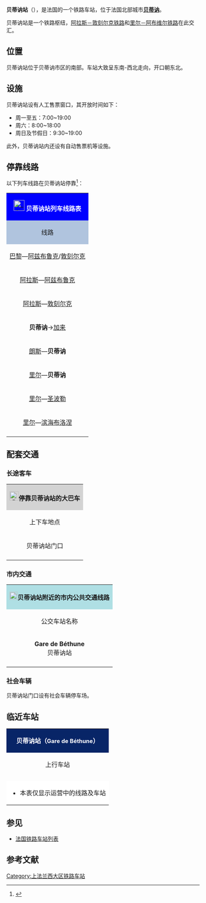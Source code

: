 {{noteTA
|G1=法国地名

}}
{{Infobox station
| name          =[[File:Sncf-logo.svg|32x32px]]贝蒂讷站<br>{{lang|fr|Gare de Béthune}} 
| type          = [[法国铁路|法国铁路]]
| image = File:Gare de Béthune - 2.JPG
|image_caption = 贝蒂讷站门口
| address       = {{FRA}}[[加来海峡省|加来海峡省]][[贝蒂讷|贝蒂讷]]
| latd          = 50
| latm          = 31
| lats          = 16
| latNS         = N
| longd         = 2
| longm         = 38
| longs         = 25
| longEW        = E
| operator = [[File:_Sncf-logo.svg|32x32px]]
| coordinates_display = yes
| iso_region    = FR
| line          = 
* [[阿拉斯－敦刻尔克铁路|阿拉斯－敦刻尔克铁路]]
* [[里尔－阿布维尔铁路|里尔－阿布维尔铁路]]
| structure           = 地面
| levels              = 1层
| platform      = 3
| tracks        = 4
| elevation =25米
| opened        = 1861年9月5日
| rebuilt =
| status = 使用中
| closed        = 
| passengers= 约179.7万人次<ref>{{Cite web|url=https://ressources.data.sncf.com/explore/dataset/frequentation-gares/?sort=voyageurs_2014&q=bethune|title=Fréquentation en gares|accessdate=2016-12-31|author=SNCF|date=|language=法语|publisher=SNCF Open Data}}</ref>
| pass_year= 2015年
| ADA                 = 
| station_type = 客运车站
| connections = 
* [[弗利克斯巴士|Flixbus]]
* {{link-fr|加来海峡省城际客运|Réseau interurbain du Pas-de-Calais}}
* [[朗斯-贝蒂讷城市公共交通|朗斯-贝蒂讷城市公共交通]]
| route_map =
| map_locator   = 
| note =
| services = [[TGV|TGV]]<br>[[法国大区列车|TER]]
}}

'''贝蒂讷站'''（{{lang-fr|Gare de Béthune}}），是法国的一个铁路车站，位于法国北部城市'''[[贝蒂讷|贝蒂讷]]'''。

贝蒂讷站是一个铁路枢纽，[[阿拉斯－敦刻尔克铁路|阿拉斯－敦刻尔克铁路]]和[[里尔－阿布维尔铁路|里尔－阿布维尔铁路]]在此交汇。

==位置==

贝蒂讷站位于贝蒂讷市区的南部。车站大致呈东南-西北走向，开口朝东北。

==设施==

贝蒂讷站设有人工售票窗口，其开放时间如下：
* 周一至五：7:00~19:00 
* 周六：8:00~18:00
* 周日及节假日：9:30~19:00

此外，贝蒂讷站内还设有自动售票机等设施。

== 停靠线路 ==

{{动态列表|最后更新时间：2016年12月31日。本章节内容仅供参考，不排除因施工或罢工而引发的临时性变更。欢迎修正和补充}}

以下列车线路在贝蒂讷站停靠<ref>{{Cite web|url=http://www.ter.sncf.com/nord-pas-de-calais/gares/87342006/B%C3%A9thune/pratique|title=GARE BETHUNE|accessdate=2016-12-31|author=SNCF|date=|language=法语|publisher=TER Nord-Pas-de-Calais}}</ref>：

{| class="wikitable mw-collapsible" 
|colspan="5" style="background:#0000FF" align="center" |[[File:_Sncf-logo.svg|28x28px]] <font color=#FFFFFF>'''贝蒂讷站列车线路表'''</font>
|-
!style="background:#B0C4DE"| 线路
!style="background:#B0C4DE"|车种
!style="background:#B0C4DE"|上一站
!style="background:#B0C4DE"|下一站
!style="background:#B0C4DE"|大致运行频率{{noteTag|name=noteA}}
|-
|[[巴黎北站|巴黎]]—[[阿兹布鲁克站|阿兹布鲁克]]/[[敦刻尔克站|敦刻尔克]]
| rowspan="1" align="center" |'''[[TGV|TGV]]'''
|[[朗斯站|朗斯]]
|[[阿兹布鲁克站|阿兹布鲁克]]
|每天5趟左右
|-
|[[阿拉斯站|阿拉斯]]—[[阿兹布鲁克站|阿兹布鲁克]]
| rowspan="7" align="center"|'''[[法国大区列车|TER]]'''
|{{link-fr|讷莱米讷站|Gare de Nœux-les-Mines|讷莱米讷}}
|{{link-fr|富凯勒伊站|Gare de Fouquereuil|富凯勒伊}}/{{link-fr|绍克站|Gare de Chocques|绍克}}/[[利耶站|利耶]]
|每天10趟左右
|-
|[[阿拉斯站|阿拉斯]]—[[敦刻尔克站|敦刻尔克]]
|[[朗斯站|朗斯]]
|[[阿兹布鲁克站|阿兹布鲁克]]
|每天1趟{{noteTag|name=noteB}}
|-
|'''贝蒂讷'''→[[加来城站|加来]]
|（起点）
|[[利耶站|利耶]]
|每天1班{{noteTag|name=noteB}}
|-
|[[朗斯站|朗斯]]—'''贝蒂讷'''
|{{link-fr|布利-格勒奈站|Gare de Bully - Grenay|布利-格勒奈}}
|（终点）
|每天1~2趟{{noteTag|name=noteB}}
|-
|[[里尔弗朗德站|里尔]]—'''贝蒂讷'''
|[[拉巴塞-维奥莱讷站|拉巴塞]]/{{link-fr|屈安希站|Gare de Cuinchy|屈安希}}/{{link-fr|伯夫里站|Gare de Beuvry|伯夫里}}
|（终点）
|每天15趟左右
|-
|[[里尔弗朗德站|里尔]]—[[圣波勒特尔努瓦斯站|圣波勒]]
|[[拉巴塞-维奥莱讷站|拉巴塞]]/{{link-fr|屈安希站|Gare de Cuinchy|屈安希}}/{{link-fr|伯夫里站|Gare de Beuvry|伯夫里}}
|{{link-fr|维萨马尔勒站|Gare de Vis-à-Marles|维萨马尔勒}}
|每天2~4趟
|-
|[[里尔弗朗德站|里尔]]—[[布洛涅城站|滨海布洛涅]]
|[[拉巴塞-维奥莱讷站|拉巴塞]]
|{{link-fr|维萨马尔勒站|Gare de Vis-à-Marles|维萨马尔勒}}
|每天2趟左右{{noteTag|name=noteC}}
|-
|colspan="5" style="background:#FFFFFF"|{{noteFoot|1=
{{noteTag|name=noteA|1=在本栏中，单程1次为"1班"，往返1次为"1趟"；除特别标明外，其数据仅工作日有效，周末及节假日列车数量可能会减少或停运}}
{{noteTag|name=noteB|1=周末及节假日停运}}
{{noteTag|name=noteC|1=仅周末及节假日开行}}
}}
|}

==配套交通==
===长途客车===

{| class="wikitable mw-collapsible" 
|colspan="3" align="center" style="background:#D3D3D3" |[[File:BSicon_BUS.svg|24x24px]]'''停靠贝蒂讷站的大巴车'''
|-
!align="center" |上下车地点
!align="center" |运营单位
!align="center" |主要目的地{{noteTag|name=noteA}}
|-
| rowspan="3" align="center" |贝蒂讷站门口
|align="center" |[[弗利克斯巴士|Flixbus]]
|
* 755线{{noteTag|name=noteD}}{{noteTag|name=noteE}}：[[鲁瓦_(法国)|鲁瓦]]、[[巴黎戴高乐机场|戴高乐机场]]、[[马约门站|巴黎]]
|-
|align="center" |{{link-fr|加来海峡省城际客运|Réseau interurbain du Pas-de-Calais}}<br>Oscar
|[http://oscar.pasdecalais.fr/ 贝蒂讷附近主要市镇]{{Wayback|url=http://oscar.pasdecalais.fr/ |date=20151213140229 }}{{noteTag|name=noteC}}
|-
|align="center" |[[SNCF|SNCF]]<br>Car TER{{noteTag|name=noteB}}
|
* 15线{{noteTag|name=noteF}}：{{link-fr|维萨马尔勒站|Gare de Vis-à-Marles}}、[[卡洛讷里库阿尔|卡洛讷里库阿尔]]、[[特尔努瓦斯河畔圣波勒|特尔努瓦斯河畔圣波勒]]
* ''当某条铁路线施工或罢工时，SNCF可能也会提供途径该线路沿途站点的大巴车''
|-
|colspan="3" style="background:#FFFFFF"|{{noteFoot|1=
{{noteTag|name=noteA|1=本栏不包括可以联程中转前往的目的地}}
{{noteTag|name=noteB|1=其车票可与SNCF的同线路车票通用}}
{{noteTag|name=noteC|1=部分城际客运线路仅周一至五开行}}
{{noteTag|name=noteD|1=每周二、三停运}}
{{noteTag|name=noteE|1=车票需提前预定，需提前15分钟到场}}
{{noteTag|name=noteF|1=仅周一至五开行，节假日除外}}
}}
|}

===市内交通===

{| class="wikitable mw-collapsible" 
|colspan="3" align="center" style="background:#AFDFE4"|[[File:Bus-logo.svg|21x21px]]'''贝蒂讷站附近的市内公共交通线路'''
|-
!align="center" |公交车站名称
!align="center" |位置
!align="center" |停靠线路{{noteTag|name=noteA}}<ref>{{Cite web|url=http://www.tadao.fr/457-Plans-des-poles-d-Echanges.html|title=Plans des pôles d'Echanges|accessdate=2016-12-31|author=Tadao|date=|language=法语|publisher=|archive-date=2016-10-31|archive-url=https://web.archive.org/web/20161031011508/http://tadao.fr/457-Plans-des-poles-d-Echanges.html|dead-url=no}}</ref>
|-
|align="centre"|'''Gare de Béthune'''<br>贝蒂讷站
|[http://tadao.fr/upload/visuels_a_telecharger/bethune_gare.jpg 贝蒂讷站门口]{{Wayback|url=http://tadao.fr/upload/visuels_a_telecharger/bethune_gare.jpg |date=20160416060447 }}
|BuLLe2路、BuLLe4路、12路、20路、22路、24路、26路、50路、52路、54路、56路
|-
|colspan="3" style="background:#FFFFFF"|{{noteFoot|1=
{{noteTag|name=noteA|1=部分公交线路周日及节假日停运}}
}}
|}

===社会车辆===

贝蒂讷站门口设有社会车辆停车场。

==临近车站==

{|class="wikitable mw-collapsible" style="margin: 0 auto; width:42em;"
|colspan="3" style="background:#082567" align="center"|<font color=#FFFFFF>'''贝蒂讷站（<span style="font-size:11pt;">Gare de Béthune</span>）'''</font>
|-
!上行车站
!线路
!下行车站
|-
|align="center" |{{link-fr|讷莱米讷站|Gare de Nœux-les-Mines}}
|align="center" |'''[[阿拉斯－敦刻尔克铁路|阿拉斯－敦刻尔克铁路]]'''
|align="center" |{{link-fr|富凯勒伊站|Gare de Fouquereuil}}
|-
|align="center" |{{link-fr|伯夫里站|Gare de Beuvry}}
|align="center" |'''[[里尔－阿布维尔铁路|里尔－阿布维尔铁路]]'''
|align="center" |{{link-fr|维萨马尔勒站|Gare de Vis-à-Marles}}
|-
|colspan="3" style="background:#FFFFFF"|
*本表仅显示运营中的线路及车站
|}

==参见==
* [[法国铁路车站列表|法国铁路车站列表]]

== 参考文献 ==
{{Reflist}}

{{法国主要火车站列表}}

[[Category:上法兰西大区铁路车站|Category:上法兰西大区铁路车站]]